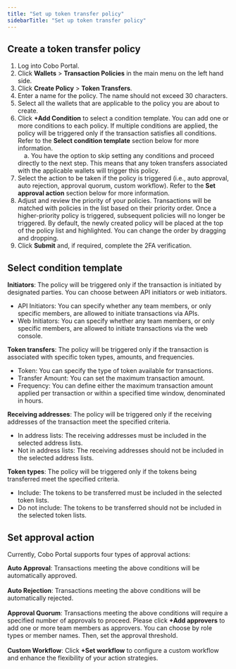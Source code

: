 ```yaml
---
title: "Set up token transfer policy"
sidebarTitle: "Set up token transfer policy"
---
```


## Create a token transfer policy

1. Log into Cobo Portal.
2. Click **Wallets** > **Transaction Policies** in the main menu on the left hand side.
3. Click **Create Policy** > **Token Transfers**.
4. Enter a name for the policy. The name should not exceed 30 characters.
5. Select all the wallets that are applicable to the policy you are about to create.
6. Click **+Add Condition** to select a condition template. You can add one or more conditions to each policy. If multiple conditions are applied, the policy will be triggered only if the transaction satisfies all conditions. Refer to the **Select condition template** section below for more information.<br/>
&emsp;a. You have the option to skip setting any conditions and proceed directly to the next step. This means that any token transfers associated with the applicable wallets will trigger this policy.
7. Select the action to be taken if the policy is triggered (i.e., auto approval, auto rejection, approval quorum, custom workflow). Refer to the **Set approval action** section below for more information.
8. Adjust and review the priority of your policies. Transactions will be matched with policies in the list based on their priority order.
Once a higher-priority policy is triggered, subsequent policies will no longer be triggered.
By default, the newly created policy will be placed at the top of the policy list and highlighted. You can change the order by dragging and dropping.
9. Click **Submit** and, if required, complete the 2FA verification.

## Select condition template

**Initiators**: The policy will be triggered only if the transaction is initiated by designated parties. You can choose between API initiators or web initiators.
- API Initiators: You can specify whether any team members, or only specific members, are allowed to initiate transactions via APIs.
- Web Initiators: You can specify whether any team members, or only specific members, are allowed to initiate transactions via the web console.

**Token transfers**: The policy will be triggered only if the transaction is associated with specific token types, amounts, and frequencies.
- Token: You can specify the type of token available for transactions.
- Transfer Amount: You can set the maximum transaction amount.
- Frequency: You can define either the maximum transaction amount applied per transaction or within a specified time window, denominated in hours.

**Receiving addresses**: The policy will be triggered only if the receiving addresses of the transaction meet the specified criteria.
- In address lists: The receiving addresses must be included in the selected address lists.
- Not in address lists: The receiving addresses should not be included in the selected address lists.

**Token types**: The policy will be triggered only if the tokens being transferred meet the specified criteria.
- Include: The tokens to be transferred must be included in the selected token lists.
- Do not include: The tokens to be transferred should not be included in the selected token lists.

## Set approval action

Currently, Cobo Portal supports four types of approval actions:

**Auto Approval**: Transactions meeting the above conditions will be automatically approved.<br/><br/>
**Auto Rejection**: Transactions meeting the above conditions will be automatically rejected.<br/><br/>
**Approval Quorum**: Transactions meeting the above conditions will require a specified number of approvals to proceed. Please click **+Add approvers** to add one or more team members as approvers. You can choose by role types or member names. Then, set the approval threshold.<br/><br/>
**Custom Workflow**: Click **+Set workflow** to configure a custom workflow and enhance the flexibility of your action strategies.

